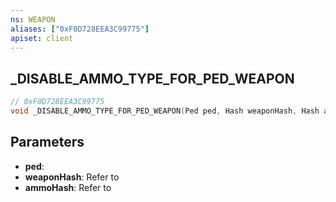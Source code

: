 ```yaml
---
ns: WEAPON
aliases: ["0xF0D728EEA3C99775"]
apiset: client
---
```

## _DISABLE_AMMO_TYPE_FOR_PED_WEAPON

```c
// 0xF0D728EEA3C99775
void _DISABLE_AMMO_TYPE_FOR_PED_WEAPON(Ped ped, Hash weaponHash, Hash ammoHash);
```


## Parameters
* **ped**:
* **weaponHash**: Refer to <EmbeddedEnum type="eWeaponHash" />
* **ammoHash**: Refer to <EmbeddedEnum type="eAmmoType" />
